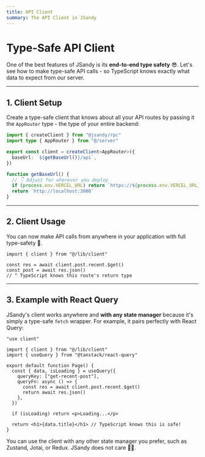 ```yaml
---
title: API Client
summary: The API Client in JSandy
---
```


# Type-Safe API Client

One of the best features of JSandy is its **end-to-end type safety** 😎. Let's see how to make type-safe API calls - so TypeScript knows exactly what data to expect from our server.

---

## 1. Client Setup

Create a type-safe client that knows about all your API routes by passing it the `AppRouter` type - the type of your entire backend:

```ts lib/client.ts /AppRouter/
import { createClient } from "@jsandy/rpc"
import type { AppRouter } from "@/server"

export const client = createClient<AppRouter>({
  baseUrl: `${getBaseUrl()}/api`,
})

function getBaseUrl() {
  // 👇 Adjust for wherever you deploy
  if (process.env.VERCEL_URL) return `https://${process.env.VERCEL_URL}`
  return `http://localhost:3000`
}
```

---

## 2. Client Usage

You can now make API calls from anywhere in your application with full type-safety 🎉.

```tsx app/page.tsx {3-4}
import { client } from "@/lib/client"

const res = await client.post.recent.$get()
const post = await res.json()
// ^ TypeScript knows this route's return type
```

---

## 3. Example with React Query

JSandy's client works anywhere and **with any state manager** because it's simply a type-safe `fetch` wrapper. For example, it pairs perfectly with React Query:

```tsx app/page.tsx {4, 7-13}
"use client"

import { client } from "@/lib/client"
import { useQuery } from "@tanstack/react-query"

export default function Page() {
  const { data, isLoading } = useQuery({
    queryKey: ["get-recent-post"],
    queryFn: async () => {
      const res = await client.post.recent.$get()
      return await res.json()
    },
  })

  if (isLoading) return <p>Loading...</p>

  return <h1>{data.title}</h1> // TypeScript knows this is safe!
}
```

You can use the client with any other state manager you prefer, such as Zustand, Jotai, or Redux. JSandy does not care 🤷‍♂️.